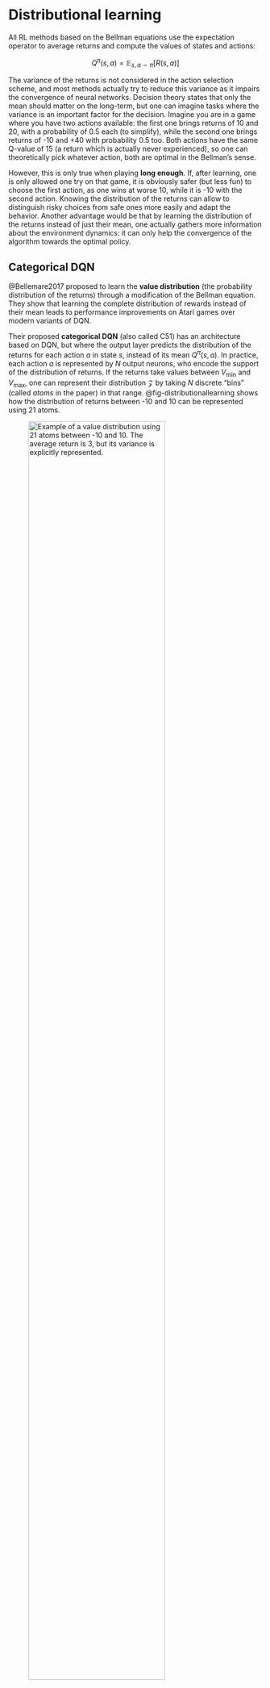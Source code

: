 # Distributional learning {#sec-distributionalrl}


All RL methods based on the Bellman equations use the expectation operator to average returns and compute the values of states and actions:

$$
    Q^\pi(s, a) = \mathbb{E}_{s, a \sim \pi}[R(s, a)]
$$

The variance of the returns is not considered in the action selection scheme, and most methods actually try to reduce this variance as it impairs the convergence of neural networks. Decision theory states that only the mean should matter on the long-term, but one can imagine tasks where the variance is an important factor for the decision. Imagine you are in a game where you have two actions available: the first one brings returns of 10 and 20, with a probability of 0.5 each (to simplify), while the second one brings returns of -10 and +40 with probability 0.5 too. Both actions have the same Q-value of 15 (a return which is actually never experienced), so one can theoretically pick whatever action, both are optimal in the Bellman's sense. 

However, this is only true when playing **long enough**. If, after learning, one is only allowed one try on that game, it is obviously safer (but less fun) to choose the first action, as one wins at worse 10, while it is -10 with the second action. Knowing the distribution of the returns can allow to distinguish risky choices from safe ones more easily and adapt the behavior. Another advantage would be that by learning the distribution of the returns instead of just their mean, one actually gathers more information about the environment dynamics: it can only help the convergence of the algorithm towards the optimal policy.


## Categorical DQN

@Bellemare2017 proposed to learn the **value distribution** (the probability distribution of the returns) through a modification of the Bellman equation. They show that learning the complete distribution of rewards instead of their mean leads to performance improvements on Atari games over modern variants of DQN.

Their proposed **categorical DQN** (also called C51) has an architecture based on DQN, but where the output layer predicts the distribution of the returns for each action $a$ in state $s$, instead of its mean $Q^\pi(s, a)$. In practice, each action $a$ is represented by $N$ output neurons, who encode the support of the distribution of returns. If the returns take values between $V_\text{min}$ and $V_\text{max}$, one can represent their distribution $\mathcal{Z}$ by taking $N$ discrete "bins" (called *atoms* in the paper) in that range. @fig-distributionallearning shows how the distribution of returns between -10 and 10 can be represented using 21 atoms.

![Example of a value distribution using 21 atoms between -10 and 10. The average return is 3, but its variance is explicitly represented.](img/distributionallearning.png){#fig-distributionallearning width=80%}

Of course, the main problem is to know in advance the range of returns $[V_\text{min}, V_\text{max}]$ (it depends largely on the choice of the discount rate $\gamma$), but you can infer it from training another algorithm such as DQN beforehand. @Dabney2017 got rid of this problem with quantile regression. In the paper, the authors found out experimentally that 51 is the most efficient number of atoms (hence the name C51).

Let's note $z_i$ these atoms with $1 \leq i < N$. The atom probability that the return associated to a state-action pair $(s, a)$ lies within the bin associated to the atom $z_i$ is noted $p_i(s, a)$. These probabilities can be predicted by a neural network, typically by using a softmax function over outputs $f_i(s, a; \theta)$:

$$
    p_i(s, a; \theta) = \frac{\exp f_i(s, a; \theta)}{\sum_{j=1}^{N} \exp f_j(s, a; \theta)}
$$

The distribution of the returns $\mathcal{Z}$ is simply a sum over the atoms (represented by the Dirac distribution $\delta_{z_i}$):

$$
    \mathcal{Z}_\theta(s, a) = \sum_{i=1}^{N} p_i(s, a; \theta) \, \delta_{z_i}
$$

If these probabilities are correctly estimated, the Q-value is easy to compute as the mean of the distribution:

$$
    Q_\theta(s, a) = \mathbb{E} [\mathcal{Z}_\theta(s, a)] = \sum_{i=1}^{N} p_i(s, a; \theta) \, z_i
$$

These Q-values can then be used for action selection as in the regular DQN. The problem is now to learn the value distribution $\mathcal{Z}_\theta$, i.e. to find a learning rule / loss function for the $p_i(s, a; \theta)$. Let's consider a single transition $(s, a, r, s')$ and select the greedy action $a'$ in $s'$ using the current policy $\pi_\theta$. The value distribution $\mathcal{Z}_\theta$ can be evaluated by applying recursively the Bellman operator $\mathcal{T}$:

$$
    \mathcal{T} \, \mathcal{Z}_\theta(s, a) = \mathcal{R}(s, a) + \gamma \, \mathcal{Z}_\theta(s', a')
$$

where $\mathcal{R}(s, a)$ is the distribution of immediate rewards after $(s, a)$. This use of the Bellman operator is the same as in Q-learning:

$$
    \mathcal{T} \, \mathcal{Q}_\theta(s, a) = \mathbb{E}[r(s, a)] + \gamma \, \mathcal{Q}_\theta(s', a')
$$

In Q-learning, one minimizes the difference (mse) between $\mathcal{T} \, \mathcal{Q}_\theta(s, a)$ and $\mathcal{Q}_\theta(s, a)$, which are expectations (so we only manipulate scalars). Here, we will minimize the statistical distance between the distributions $\mathcal{T} \, \mathcal{Z}_\theta(s, a)$ and $\mathcal{Z}_\theta(s, a)$ themselves, using for example the KL divergence, Wasserstein metric, total variation or whatnot.

The problem is mostly that the distributions $\mathcal{T} \, \mathcal{Z}_\theta(s, a)$ and $\mathcal{Z}_\theta(s, a)$ do not have the same support: for a particular atom $z_i$, $\mathcal{T} \, \mathcal{Z}_\theta(s, a)$ can have a non-zero probability $p_i(s, a)$, while $\mathcal{Z}_\theta(s, a)$ has a zero probability. Besides, the probabilities must sum to 1, so one cannot update the $z_i$ independently from one another.

The proposed method consists of three steps:

1. Computation of the Bellman update $\mathcal{T} \, \mathcal{Z}_\theta(s, a)$. They simply compute translated values for each $z_i$ according to:

$$
    \mathcal{T} \, z_i = r + \gamma \, z_i
$$

and clip the obtained value to $[V_\text{min}, V_\text{max}]$. The reward $r$ translates the distribution of atoms, while the discount rate $\gamma$ scales it. @fig-distributionallearning2 shows the distribution of $\mathcal{T} \, \mathcal{Z}_\theta(s, a)$ compared to $\mathcal{Z}_\theta(s, a)$. Note that the atoms of the two distributions are not aligned.


![Computation of the Bellman update $\mathcal{T} \, \mathcal{Z}_\theta(s, a)$. The atoms of the two distributions are not aligned.](img/distributionallearning2.png){#fig-distributionallearning2 width=80%}

2. Distribution of the probabilities of $\mathcal{T} \, \mathcal{Z}_\theta(s, a)$ on the support of $\mathcal{Z}_\theta(s, a)$. The projected atom $\mathcal{T} \, z_i$ lie between two "real" atoms $z_l$ and $z_u$, with a non-integer index $b$ (for example $b = 3.4$, $l = 3$ and $u=4$). The corresponding probability $p_{b}(s', a'; \theta)$ of the next greedy action $(s', a')$ is "spread" to its neighbors through a local interpolation depending on the distances between $b$, $l$ and $u$:

$$
    \Delta p_{l}(s', a'; \theta) = p_{b}(s', a'; \theta) \, (b - u)
$$
$$
    \Delta p_{u}(s', a'; \theta) = p_{b}(s', a'; \theta) \, (l - b)
$$

@fig-distributionallearning3 shows how the projected update distribution $\Phi \, \mathcal{T} \, \mathcal{Z}_\theta(s, a)$ now matches the support of $\mathcal{Z}_\theta(s, a)$

![Projected update $\Phi \, \mathcal{T} \, \mathcal{Z}_\theta(s, a)$ on the support of $\mathcal{Z}_\theta(s, a)$. The atoms are now aligned, the statistical distance between the two distributions can be minimized.](img/distributionallearning3.png){#fig-distributionallearning3 width=80%}

The projection of the Bellman update onto an atom $z_i$ can be summarized by the following equation:

$$
    (\Phi \, \mathcal{T} \, \mathcal{Z}_\theta(s, a))_i = \sum_{j=1}^N \big [1 - \frac{| [\mathcal{T}\, z_j]_{V_\text{min}}^{V_\text{max}} - z_i|}{\Delta z} \big ]_0^1 \, p_j (s', a'; \theta)
$$

where $[\cdot]_a^b$ bounds its argument in $[a, b]$ and $\Delta z$ is the step size between two atoms.

3. Minimizing the statistical distance between $\Phi \, \mathcal{T} \, \mathcal{Z}_\theta(s, a)$ and $\mathcal{Z}_\theta(s, a)$. Now that the Bellman update has the same support as the value distribution, we can minimize the KL divergence between the two for a single transition:

$$
    \mathcal{L}(\theta) = D_\text{KL} (\Phi \, \mathcal{T} \, \mathcal{Z}_{\theta'}(s, a) | \mathcal{Z}_\theta(s, a))
$$

using a target network $\theta'$ for the target. It is to be noted that minimizing the KL divergence is the same as minimizing the cross-entropy between the two, as in classification tasks:

$$
    \mathcal{L}(\theta) =  - \sum_i (\Phi \, \mathcal{T} \, \mathcal{Z}_{\theta'}(s, a))_i \log p_i (s, a; \theta)
$$

The projected Bellman update plays the role of the one-hot encoded target vector in classification (except that it is not one-hot encoded). DQN performs a regression on the Q-values (mse loss), while categorical DQN performs a classification (cross-entropy loss). Apart from the way the target is computed, categorical DQN is very similar to DQN: architecture, experience replay memory, target networks, etc.

@fig-categoricaldqn illustrates how the predicted value distribution changes when playing Space invaders (also have a look at the Youtube video at <https://www.youtube.com/watch?v=yFBwyPuO2Vg>). C51 outperforms DQN on most Atari games, both in terms of the achieved performance and the sample complexity.

![Evolution of the value distribution for the categorical DQN playing Space Invaders. Animation Source: <https://deepmind.com/blog/going-beyond-average-reinforcement-learning/>](img/categoricaldqn.gif){#fig-categoricaldqn width=100%}

<iframe width="600" height="300" src="https://www.youtube.com/embed/yFBwyPuO2Vg" frameborder="0" allow="accelerometer; autoplay; encrypted-media; gyroscope; picture-in-picture" allowfullscreen></iframe>

**Additional resources:**

* <https://deepmind.com/blog/going-beyond-average-reinforcement-learning>
* <https://physai.sciencesconf.org/data/pages/distributional_RL_Remi_Munos.pdf>
* <https://flyyufelix.github.io/2017/10/24/distributional-bellman.html>, with keras code for C51.

## The Reactor

The **Reactor** (Retrace Actor) of @Gruslys2017 combines many architectural and algorithmic contributions seen until now in order to provide an algorithm that is both sample efficient and with a good run-time performance. A3C has for example a better run-time performance (smaller wall-clock time for the training) than DQN or categorical DQN thanks to the use of multiple actor-learners in parallel, but its sample complexity is actually higher (as it is on-policy).

The Reactor combines and improves on:

* An actor-critic architecture using policy gradient with importance sampling,
* Off-policy corrected returns computed by the Retrace algorithm,
* Distributional learning of the Q-values in the critic,
* Prioritized experience replay for sequences.

One could consider REACTOR as the distributional version of ACER. We will not go into all the details here, but simply outline the main novelties.

The Reactor is composed of an actor $\pi_\theta(s, a)$ and a critic $Q_\varphi(s, a)$. The actor is trained using policy gradient with importance sampling, as in Off-PAC. For a single state $s$ and an action $\hat{a}$ sampled by the behavior policy $b$, the gradient of the objective is defined as:

$$
\begin{aligned}
    \nabla_\theta J(\theta) = \frac{\pi_\theta(s, \hat{a})}{b(s, \hat{a})} & \, (R(s, \hat{a}) - Q_\varphi(s, \hat{a})) \, \nabla_\theta \log \pi_\theta(s, \hat{a}) \\
    & + \sum_a Q_\varphi(s, a) \, \nabla_\theta \pi_\theta(s, a) \\
\end{aligned}
$$

The first term comes from Off-PAC and only concerns the chosen action $\hat{a}$ from the behavior policy. The actual return $R(s, a)$ is compared to its estimate $Q_\varphi(s, \hat{a})$ in order to reduce its variance. The second term $\sum_a Q_\varphi(s, a) \, \nabla_\theta \pi_\theta(s, a)$ depends on all available actions in $s$. Its role is to reduce the bias of the first term, without adding any variance as it is only based on estimates. As the value of the state is defined by $V^\pi(s) = \sum_a \pi(s, a) \, Q^\pi(s, a)$, maximizing this term maximizes the value of the state, i.e. the associated returns. This rule is called **leave-one-out** (LOO), as one action is left out from the sum and estimated from actual returns instead of other estimates.

For a better control on the variance, the behavior probability $b(s, a)$ is replaced by a parameter $\beta$:

$$
    \nabla_\theta J(\theta) = \beta \, (R(s, \hat{a}) - Q_\varphi(s, \hat{a})) \, \nabla_\theta \pi_\theta(s, \hat{a}) + \sum_a Q_\varphi(s, a) \, \nabla_\theta \pi_\theta(s, a)
$$

$\beta$ is defined as $\min (c, \frac{1}{b(s, \hat{a})})$, where $c>1$ is a constant. This truncated term is similar to what was used in ACER. The rule is now called **$\beta$-LOO** and is a novel proposition of the Reactor.

The second importance contribution of the Reactor is how to combine the Retrace algorithm (@Munos2016) for estimating the return $R(s, \hat{a})$ on multiple steps, with the distributional learning method of Categorical DQN. As Retrace uses n-steps returns iteratively, the n-step distributional Bellman target can updated using the $n$ future rewards:

$$
    z_i^n = \mathcal{T}^n \, z_i = \sum_{k=t}^{t+n} \gamma^{k-t} r_k + \gamma^n \, z_i
$$

We leave out the details on how Retrace is combined with these distributional Bellman updates: the notation is complicated but the idea is simple. The last importance contribution of the paper is the use of **prioritized sequence replay**. Prioritized experience replay allows to select in priority transitions from the replay buffer which are the most surprising, i.e. where the TD error is the highest. These transitions are the ones carrying the most information. A similar principle can be applied to sequences of transitions, which are needed by the n-step updates. They devised a specific sampling algorithm in order to achieve this and reduce the variance of the samples.

The last particularities of the Reactor is that it uses a LSTM layer to make the problem Markovian (instead of stacking four frames as in DQN) and train multiple actor-learners as in A3C. The algorithm is trained on CPU, with 10 or 20 actor-learners. The Reactor outperforms DQN and its variants, A3C and ACER on Atari games. Importantly, Reactor only needs one day of training on CPU, compared to the 8 days of GPU training needed by DQN.  
